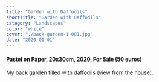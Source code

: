 ```yaml
---
title: "Garden with Daffodils"
shortTitle: "Garden with Daffodils"
category: "Landscapes"
color: "white"
cover: "./back-garden-1-001.jpg"
date: "2020-01-01"
---
```


#### Pastel on Paper, 20x30cm, 2020, For Sale (50 euros)

My back garden filled with daffodils (view from the house).